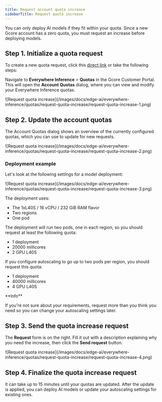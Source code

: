 ---
title: Request account quota increase
sidebarTitle: Request quota increase
---

You can only deploy AI models if they fit within your quota. Since a new Gcore account has a zero quota, you must request an increase before deploying models.

## Step 1. Initialize a quota request

To create a new quota request, click this [direct link](https://portal.gcore.com/inference-at-the-edge/quotas/viewer) or take the following steps:

Navigate to **Everywhere Inference** > **Quotas** in the Gcore Customer Portal. This will open the **Account Quotas** dialog, where you can view and modify your Everywhere Inference quotas.


<Frame>![Request quota increase](/images/docs/edge-ai/everywhere-inference/quotas/request-quota-increase/request-quota-increase-1.png)</Frame>



## Step 2. Update the account quotas

The Account Quotas dialog shows an overview of the currently configured quotas, which you can use to update for new requests.


<Frame>![Request quota increase](/images/docs/edge-ai/everywhere-inference/quotas/request-quota-increase/request-quota-increase-2.png)</Frame>



### Deployment example

Let's look at the following settings for a model deployment:


<Frame>![Request quota increase](/images/docs/edge-ai/everywhere-inference/quotas/request-quota-increase/request-quota-increase-3.png)</Frame>



The deployment uses:

  * The 1xL40S / 16 vCPU / 232 GiB RAM flavor
  * Two regions
  * One pod



The deployment will run two pods, one in each region, so you should request at least the following quota:

  * 1 deployment
  * 20000 millicores
  * 2 GPU L40S



If you configure autoscaling to go up to two pods per region, you should request this quota:

  * 1 deployment
  * 40000 millicores
  * 4 GPU L40S

<Info>
**Info**

If you're not sure about your requirements, request more than you think you need so you can change your autoscaling settings later.
</Info>

## Step 3. Send the quota increase request

The **Request** form is on the right. Fill it out with a description explaining why you need the increase, then click the **Send request** button.


<Frame>![Request quota increase](/images/docs/edge-ai/everywhere-inference/quotas/request-quota-increase/request-quota-increase-4.png)</Frame>



## Step 4. Finalize the quota increase request

It can take up to 15 minutes until your quotas are updated. After the update is applied, you can deploy AI models or update your autoscaling settings for existing ones.